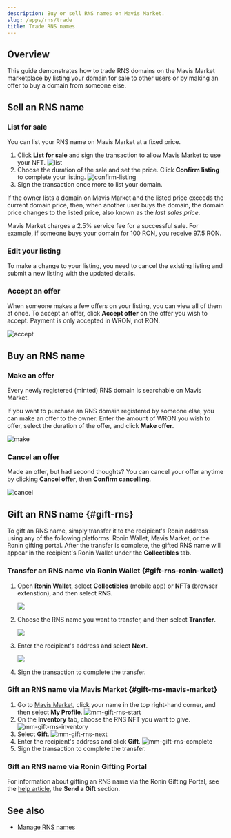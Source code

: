 ```yaml
---
description: Buy or sell RNS names on Mavis Market.
slug: /apps/rns/trade
title: Trade RNS names
---
```



## Overview

This guide demonstrates how to trade RNS domains on the Mavis Market marketplace by listing your domain for sale to other users or by making an offer to buy a domain from someone else.

## Sell an RNS name

### List for sale

You can list your RNS name on Mavis Market at a fixed price.

1. Click **List for sale** and sign the transaction to allow Mavis Market to use your NFT.
   ![list](assets/trade/list.png)
1. Choose the duration of the sale and set the price. Click **Confirm listing** to complete your listing.
   ![confirm-listing](assets/trade/confirm-listing.png)
1. Sign the transaction once more to list your domain.

If the owner lists a domain on Mavis Market and the listed price exceeds the current domain price, then, when another user buys the domain, the domain price changes to the listed price, also known as the *last sales price*.

Mavis Market charges a 2.5% service fee for a successful sale. For example, if someone buys your domain for 100 RON, you receive 97.5 RON.

### Edit your listing

To make a change to your listing, you need to cancel the existing listing and submit a new listing with the updated details.

### Accept an offer

When someone makes a few offers on your listing, you can view all of them at once. To accept an offer, click **Accept offer** on the offer you wish to accept. Payment is only accepted in WRON, not RON.

![accept](assets/trade/accept.png)

## Buy an RNS name

### Make an offer

Every newly registered (minted) RNS domain is searchable on Mavis Market.

If you want to purchase an RNS domain registered by someone else, you can make an offer to the owner. Enter the amount of WRON you wish to offer, select the duration of the offer, and click **Make offer**.

![make](assets/trade/make.png)

### Cancel an offer

Made an offer, but had second thoughts? You can cancel your offer anytime by clicking **Cancel offer**, then **Confirm cancelling**.

![cancel](assets/trade/cancel.png)

## Gift an RNS name {#gift-rns}

To gift an RNS name, simply transfer it to the recipient's Ronin address using any of the following platforms: Ronin Wallet, Mavis Market, or the Ronin gifting portal. After the transfer is complete, the gifted RNS name will appear in the recipient's Ronin Wallet under the **Collectibles** tab.

### Transfer an RNS name via Ronin Wallet {#gift-rns-ronin-wallet}

1. Open **Ronin Wallet**, select **Collectibles** (mobile app) or **NFTs** (browser extenstion), and then select **RNS**.
   
   <img src={rwTransferRns} width={300} />
2. Choose the RNS name you want to transfer, and then select **Transfer**.
   
   <img src={rwTransferRnsNext} width={300} />
3. Enter the recipient's address and select **Next**.
   
   <img src={rwTransferRnsComplete} width={300} />
4. Sign the transaction to complete the transfer.

### Gift an RNS name via Mavis Market {#gift-rns-mavis-market}

1. Go to [Mavis Market](https://marketplace.skymavis.com), click your name in the top right-hand corner, and then select **My Profile**.
   ![mm-gift-rns-start](assets/trade/mm-gift-rns-start.png)
2. On the **Inventory** tab, choose the RNS NFT you want to give.
   ![mm-gift-rns-inventory](assets/trade/mm-gift-rns-inventory.png)
3. Select **Gift**.
   ![mm-gift-rns-next](assets/trade/mm-gift-rns-next.png)
4. Enter the recipient's address and click **Gift**.
   ![mm-gift-rns-complete](assets/trade/mm-gift-rns-complete.png)
5. Sign the transaction to complete the transfer.

### Gift an RNS name via Ronin Gifting Portal

For information about gifting an RNS name via the Ronin Gifting Portal, see the [help article](https://support.roninchain.com/hc/en-us/articles/19451168526107-Ronin-Gifting-Portal), the **Send a Gift** section.

## See also

* [Manage RNS names](./manage.md)
